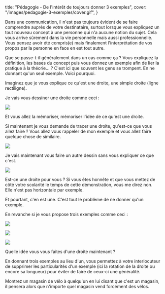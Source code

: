   title: "Pédagogie - De l'intérêt de toujours donner 3 exemples",
  cover: "/images/pedagogie-3-exemples/cover.gif",
}

Dans une communication, il n'est pas toujours évident de se faire comprendre auprès de votre destinataire, surtout lorsque vous expliquez un tout nouveau concept à une personne qui n'a aucune notion du sujet. Cela vous arrive sûrement dans la vie personnelle mais aussi professionnelle. Vous pensez avoir été compris(e) mais finalement l'interprétation de vos propos par la personne en face en est tout autre.

Que se passe-t-il généralement dans un cas comme ça ? Vous expliquez la définition, les bases du concept puis vous donnez un exemple afin de lier la pratique à la théorie… ? C'est ici que souvent les gens se trompent. En ne donnant qu'un seul exemple. Voici pourquoi.

Imaginez que je vous explique ce qu'est une droite, une simple droite (ligne rectiligne).

Je vais vous dessiner une droite comme ceci :

![](/images/pedagogie-3-exemples/1.png)

Et vous allez la mémoriser, mémoriser l'idée de ce qu'est une droite.

Si maintenant je vous demande de tracer une droite, qu'est-ce que vous allez faire ? Vous allez vous rappeler de mon exemple et vous allez faire quelque chose de similaire.

![](/images/pedagogie-3-exemples/2.png)

Je vais maintenant vous faire un autre dessin sans vous expliquer ce que c'est.

![](/images/pedagogie-3-exemples/3.png)

Est-ce une droite pour vous ? Si vous êtes honnête et que vous mettez de côté votre scolarité le temps de cette démonstration, vous me direz non. Elle n'est pas horizontale par exemple.

Et pourtant, c'en est une. C'est tout le problème de ne donner qu'un exemple.

En revanche si je vous propose trois exemples comme ceci :

![](/images/pedagogie-3-exemples/1.png)

![](/images/pedagogie-3-exemples/3.png)

![](/images/pedagogie-3-exemples/4.png)

Quelle idée vous vous faites d'une droite maintenant ?

En donnant trois exemples au lieu d'un, vous permettez à votre interlocuteur de supprimer les particularités d'un exemple (ici la rotation de la droite ou encore sa longueur) pour éviter de faire de ceux-ci une généralité.

Montrez un magasin de vélo à quelqu'un en lui disant que c'est un magasin, il pensera alors que n'importe quel magasin vend forcément des vélos.

